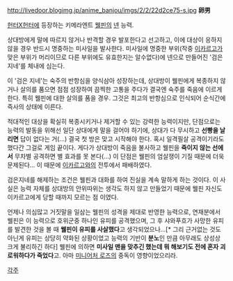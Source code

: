 http://livedoor.blogimg.jp/anime_banjou/imgs/2/2/22d2ce75-s.jpg
'''卵男'''

[[헌터X헌터]]에 등장하는 키메라엔트 [[웰핀]]의 [[넨]] 능력.

상대방에게 말에 따르지 않거나 반격할 경우 발포한다고 선고하고, 이에 대상이 응하지 않을 경우 반드시 명중하는 미사일을 발사한다. 미사일에 명중한 부위(작중 [[이카르고]]가 맞은 부위가 머리이므로 다른 부위에도 유효한지는 알수없다)에 넨으로 만들어진 '검은 지네'를 체내에 심는다.

이 '검은 지네'는 숙주의 반항심을 양식삼아 성장하는데, 상대방이 웰핀에게 복종하지 않거나 살의를 품으면 점점 성장하여 끔찍한 고통을 주다가 결국엔 숙주를 죽음에 이르게 한다. 특히 웰핀에 대한 살의를 품을 경우. 그것은 최고의 반항심으로 인식되어 순식간에 즉사의 상태에 이른다.

적대적인 대상을 확실히 복종시키거나 제거할 수 있는 강력한 능력이지만, 단점으로는 능력의 발동을 위해선 일단 상대에게 말을 걸어야 하기에, 상대가 다 무시하고 '''선빵을 날리면''' 답이 없다는 거(...) 결국 첫 방은 맞고 시작해야 한다. 혹시 일격필살 공격이기라도 했다간 그걸로 게임 끝이다. 게다가 상대방이 죽음을 불사하고 웰핀을 '''죽이지 않는 선에서''' 무차별 공격하면 별 효과를 못 본다(...) 이 단점은 웰핀의 엄살쟁이 기질 때문에 더욱 문제된다... 이 때문에 [[이카르고]]와의 전투에서 패배하였다.

검은지네를 해제하는 조건은 웰핀과 대화를 하여 진실을 계속 말하게 하는 것이다. 이 사실은 능력 자체를 상대방의 안위따위는 생각도 하지 않고 만들었기 때문에 웰핀 자신도 이카르고에게 당할 때까지 모르는 점 이였다.

언제나 의심많고 거짓말을 일삼는 웰핀의 성격을 제대로 반영한 능력으로, 연재분에서 웰핀은 이 능력으로 호위군중 하나인 유피를 공격했으며, 그 후 샤와푸흐가 사망한 유피를 발견한 것을 볼 때 '''웰핀이 유피를 사살했다'''고 생각되었으나...[* 그리 근거없는 것도 아닌게 유피는 상당히 약화된 상황이었고 능력의 기반이 '''분노'''인 만큼 아무래도 상성상 크게 불리하긴 하다] 웰핀에 의하면 '''미사일 맨을 맞추긴 했는데 뭐 해보기도 전에 혼자 괴로워하다가 죽었다'''고. 아마 [[미니어처 로즈]]의 중독이 영향이었으리라.

[[각주]]
